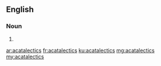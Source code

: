 ==English==

===Noun===
{{head|en|plural}}

# {{plural of|acatalectic|lang=en|nocat=1}}

[[ar:acatalectics]]
[[fr:acatalectics]]
[[ku:acatalectics]]
[[mg:acatalectics]]
[[my:acatalectics]]